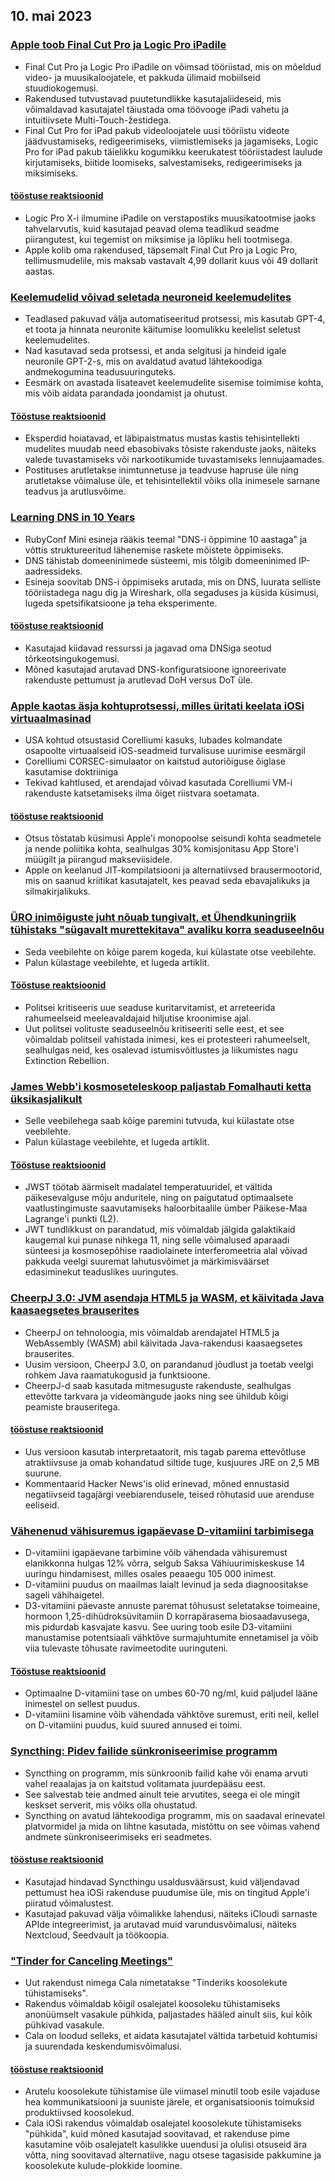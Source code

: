 

<CallToAction />

<Steps>

## 10. mai 2023

### [Apple toob Final Cut Pro ja Logic Pro iPadile](https://www.apple.com/newsroom/2023/05/apple-brings-final-cut-pro-and-logic-pro-to-ipad/)

- Final Cut Pro ja Logic Pro iPadile on võimsad tööriistad, mis on mõeldud video- ja muusikaloojatele, et pakkuda ülimaid mobiilseid stuudiokogemusi.
- Rakendused tutvustavad puutetundlikke kasutajaliideseid, mis võimaldavad kasutajatel täiustada oma töövooge iPadi vahetu ja intuitiivsete Multi-Touch-žestidega.
- Final Cut Pro for iPad pakub videoloojatele uusi tööriistu videote jäädvustamiseks, redigeerimiseks, viimistlemiseks ja jagamiseks, Logic Pro for iPad pakub täielikku kogumikku keerukatest tööriistadest laulude kirjutamiseks, biitide loomiseks, salvestamiseks, redigeerimiseks ja miksimiseks.

#### [tööstuse reaktsioonid](http://news.ycombinator.com/item?id=35873732)

- Logic Pro X-i ilmumine iPadile on verstapostiks muusikatootmise jaoks tahvelarvutis, kuid kasutajad peavad olema teadlikud seadme piirangutest, kui tegemist on miksimise ja lõpliku heli tootmisega.
- Apple kolib oma rakendused, täpsemalt Final Cut Pro ja Logic Pro, tellimusmudelile, mis maksab vastavalt 4,99 dollarit kuus või 49 dollarit aastas.

### [Keelemudelid võivad seletada neuroneid keelemudelites](https://openai.com/research/language-models-can-explain-neurons-in-language-models)

- Teadlased pakuvad välja automatiseeritud protsessi, mis kasutab GPT-4, et toota ja hinnata neuronite käitumise loomulikku keelelist seletust keelemudelites.
- Nad kasutavad seda protsessi, et anda selgitusi ja hindeid igale neuronile GPT-2-s, mis on avaldatud avatud lähtekoodiga andmekogumina teadusuuringuteks.
- Eesmärk on avastada lisateavet keelemudelite sisemise toimimise kohta, mis võib aidata parandada joondamist ja ohutust.

#### [Tööstuse reaktsioonid](http://news.ycombinator.com/item?id=35877402)

- Eksperdid hoiatavad, et läbipaistmatus mustas kastis tehisintellekti mudelites muudab need ebasobivaks tõsiste rakenduste jaoks, näiteks valede tuvastamiseks või narkootikumide tuvastamiseks lennujaamades.
- Postituses arutletakse inimtunnetuse ja teadvuse hapruse üle ning arutletakse võimaluse üle, et tehisintellektil võiks olla inimesele sarnane teadvus ja arutlusvõime.

### [Learning DNS in 10 Years](https://jvns.ca/blog/2023/05/08/new-talk-learning-dns-in-10-years/)

- RubyConf Mini esineja rääkis teemal "DNS-i õppimine 10 aastaga" ja võttis struktureeritud lähenemise raskete mõistete õppimiseks.
- DNS tähistab domeeninimede süsteemi, mis tõlgib domeeninimed IP-aadressideks.
- Esineja soovitab DNS-i õppimiseks arutada, mis on DNS, luurata selliste tööriistadega nagu dig ja Wireshark, olla segaduses ja küsida küsimusi, lugeda spetsifikatsioone ja teha eksperimente.

#### [tööstuse reaktsioonid](http://news.ycombinator.com/item?id=35870654)

- Kasutajad kiidavad ressurssi ja jagavad oma DNSiga seotud tõrkeotsingukogemusi.
- Mõned kasutajad arutavad DNS-konfiguratsioone ignoreerivate rakenduste pettumust ja arutlevad DoH versus DoT üle.

### [Apple kaotas äsja kohtuprotsessi, milles üritati keelata iOSi virtuaalmasinad](https://www.techradar.com/news/apple-just-lost-its-lawsuit-trying-to-ban-ios-virtual-machines)

- USA kohtud otsustasid Corelliumi kasuks, lubades kolmandate osapoolte virtuaalseid iOS-seadmeid turvalisuse uurimise eesmärgil
- Corelliumi CORSEC-simulaator on kaitstud autoriõiguse õiglase kasutamise doktriiniga
- Tekivad kahtlused, et arendajad võivad kasutada Corelliumi VM-i rakenduste katsetamiseks ilma õiget riistvara soetamata.

#### [tööstuse reaktsioonid](http://news.ycombinator.com/item?id=35880466)

- Otsus tõstatab küsimusi Apple'i monopoolse seisundi kohta seadmetele ja nende poliitika kohta, sealhulgas 30% komisjonitasu App Store'i müügilt ja piirangud makseviisidele.
- Apple on keelanud JIT-kompilatsiooni ja alternatiivsed brausermootorid, mis on saanud kriitikat kasutajatelt, kes peavad seda ebavajalikuks ja silmakirjalikuks.

### [ÜRO inimõiguste juht nõuab tungivalt, et Ühendkuningriik tühistaks "sügavalt murettekitava" avaliku korra seaduseelnõu](https://www.ohchr.org/en/press-releases/2023/04/un-human-rights-chief-urges-uk-reverse-deeply-troubling-public-order-bill)

- Seda veebilehte on kõige parem kogeda, kui külastate otse veebilehte.
- Palun külastage veebilehte, et lugeda artiklit.

#### [Tööstuse reaktsioonid](http://news.ycombinator.com/item?id=35871394)

- Politsei kritiseeris uue seaduse kuritarvitamist, et arreteerida rahumeelseid meeleavaldajaid hiljutise kroonimise ajal.
- Uut politsei volituste seaduseelnõu kritiseeriti selle eest, et see võimaldab politseil vahistada inimesi, kes ei protesteeri rahumeelselt, sealhulgas neid, kes osalevad istumisvõitlustes ja liikumistes nagu Extinction Rebellion.

### [James Webb'i kosmoseteleskoop paljastab Fomalhauti ketta üksikasjalikult](https://skyandtelescope.org/astronomy-news/the-james-webb-space-telescope-reveals-fomalhauts-disk-in-unprecedented-detail/)

- Selle veebilehega saab kõige paremini tutvuda, kui külastate otse veebilehte.
- Palun külastage veebilehte, et lugeda artiklit.

#### [Tööstuse reaktsioonid](http://news.ycombinator.com/item?id=35874704)

- JWST töötab äärmiselt madalatel temperatuuridel, et vältida päikesevalguse mõju anduritele, ning on paigutatud optimaalsete vaatlustingimuste saavutamiseks haloorbitaalile ümber Päikese-Maa Lagrange'i punkti (L2).
- JWT tundlikkust on parandatud, mis võimaldab jälgida galaktikaid kaugemal kui punase nihkega 11, ning selle võimalused aparaadi sünteesi ja kosmosepõhise raadiolainete interferomeetria alal võivad pakkuda veelgi suuremat lahutusvõimet ja märkimisväärset edasiminekut teaduslikes uuringutes.

### [CheerpJ 3.0: JVM asendaja HTML5 ja WASM, et käivitada Java kaasaegsetes brauserites](https://leaningtech.com/announcing-cheerpj-3-0-a-jvm-replacement-in-html5-and-webassembly-to-run-java-applications-and-applets-on-modern-browsers/)

- CheerpJ on tehnoloogia, mis võimaldab arendajatel HTML5 ja WebAssembly (WASM) abil käivitada Java-rakendusi kaasaegsetes brauserites.
- Uusim versioon, CheerpJ 3.0, on parandanud jõudlust ja toetab veelgi rohkem Java raamatukogusid ja funktsioone.
- CheerpJ-d saab kasutada mitmesuguste rakenduste, sealhulgas ettevõtte tarkvara ja videomängude jaoks ning see ühildub kõigi peamiste brauseritega.

#### [tööstuse reaktsioonid](http://news.ycombinator.com/item?id=35873552)

- Uus versioon kasutab interpretaatorit, mis tagab parema ettevõtluse atraktiivsuse ja omab kohandatud siltide tuge, kusjuures JRE on 2,5 MB suurune.
- Kommentaarid Hacker News'is olid erinevad, mõned ennustasid negatiivseid tagajärgi veebiarendusele, teised rõhutasid uue arenduse eeliseid.

### [Vähenenud vähisuremus igapäevase D-vitamiini tarbimisega](https://www.dkfz.de/en/presse/pressemitteilungen/2023/dkfz-pm-23-27-Reduced-cancer-mortality-with-daily-vitamin-D-intake.php)

- D-vitamiini igapäevane tarbimine võib vähendada vähisuremust elanikkonna hulgas 12% võrra, selgub Saksa Vähiuurimiskeskuse 14 uuringu hindamisest, milles osales peaaegu 105 000 inimest.
- D-vitamiini puudus on maailmas laialt levinud ja seda diagnoositakse sageli vähihaigetel.
- D3-vitamiini päevaste annuste paremat tõhusust seletatakse toimeaine, hormoon 1,25-dihüdroksüvitamiin D korrapärasema biosaadavusega, mis pidurdab kasvajate kasvu. See uuring toob esile D3-vitamiini manustamise potentsiaali vähktõve surmajuhtumite ennetamisel ja võib viia tulevaste tõhusate ravimeetodite uuringuteni.

#### [Tööstuse reaktsioonid](http://news.ycombinator.com/item?id=35876062)

- Optimaalne D-vitamiini tase on umbes 60-70 ng/ml, kuid paljudel lääne inimestel on sellest puudus.
- D-vitamiini lisamine võib vähendada vähktõve suremust, eriti neil, kellel on D-vitamiini puudus, kuid suured annused ei toimi.

### [Syncthing: Pidev failide sünkroniseerimise programm](https://syncthing.net/)

- Syncthing on programm, mis sünkroonib failid kahe või enama arvuti vahel reaalajas ja on kaitstud volitamata juurdepääsu eest.
- See salvestab teie andmed ainult teie arvutites, seega ei ole mingit keskset serverit, mis võiks olla ohustatud.
- Syncthing on avatud lähtekoodiga programm, mis on saadaval erinevatel platvormidel ja mida on lihtne kasutada, mistõttu on see võimas vahend andmete sünkroniseerimiseks eri seadmetes.

#### [tööstuse reaktsioonid](http://news.ycombinator.com/item?id=35879039)

- Kasutajad hindavad Syncthingu usaldusväärsust, kuid väljendavad pettumust hea iOSi rakenduse puudumise üle, mis on tingitud Apple'i piiratud võimalustest.
- Kasutajad pakuvad välja võimalikke lahendusi, näiteks iCloudi sarnaste APIde integreerimist, ja arutavad muid varundusvõimalusi, näiteks Nextcloud, Seedvault ja töökoopia.

### ["Tinder for Canceling Meetings"](https://meetcala.com/)

- Uut rakendust nimega Cala nimetatakse "Tinderiks koosolekute tühistamiseks".
- Rakendus võimaldab kõigil osalejatel koosoleku tühistamiseks anonüümselt vasakule pühkida, paljastades hääled ainult siis, kui kõik pühkivad vasakule.
- Cala on loodud selleks, et aidata kasutajatel vältida tarbetuid kohtumisi ja suurendada keskendumisvõimalusi.

#### [tööstuse reaktsioonid](http://news.ycombinator.com/item?id=35868685)

- Arutelu koosolekute tühistamise üle viimasel minutil toob esile vajaduse hea kommunikatsiooni ja suuniste järele, et organisatsioonis toimuksid produktiivsed koosolekud.
- Cala iOSi rakendus võimaldab osalejatel koosolekute tühistamiseks "pühkida", kuid mõned kasutajad soovitavad, et rakenduse pime kasutamine võib osalejatelt kasulikke uuendusi ja olulisi otsuseid ära võtta, ning soovitavad alternatiive, nagu otsese tagasiside pakkumine ja koosolekute kulude-plokkide loomine.

</Steps>
